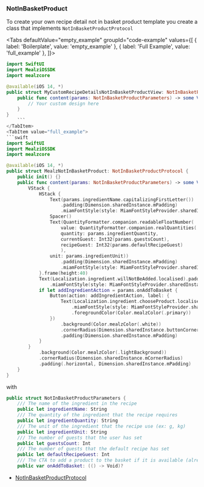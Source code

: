 
### NotInBasketProduct

To create your own recipe detail not in basket product template you create a class that implements `NotInBasketProductProtocol`

<Tabs defaultValue="empty_example" groupId="code-example"
      values={[
          { label: 'Boilerplate', value: 'empty_example' },
          { label: 'Full Example', value: 'full_example' },
      ]}>
<TabItem value="empty_example">

```swift
import SwiftUI
import MealziOSSDK
import mealzcore

@available(iOS 14, *)
public struct MyCustomRecipeDetailsNotInBasketProductView: NotInBasketProductProtocol {
    public func content(params: NotInBasketProductParameters) -> some View {
        // Your custom design here
    }
}
    ```
</TabItem>
<TabItem value="full_example">
```swift
import SwiftUI
import MealziOSSDK
import mealzcore

@available(iOS 14, *)
public struct MealzNotInBasketProduct: NotInBasketProductProtocol {
    public init() {}
    public func content(params: NotInBasketProductParameters) -> some View {
        VStack {
            HStack {
                Text(params.ingredientName.capitalizingFirstLetter())
                    .padding(Dimension.sharedInstance.mPadding)
                    .miamFontStyle(style: MiamFontStyleProvider.sharedInstance.bodyBigBoldStyle)
                Spacer()
                Text(QuantityFormatter.companion.readableFloatNumber(
                    value: QuantityFormatter.companion.realQuantities(
                    quantity: params.ingredientQuantity,
                    currentGuest: Int32(params.guestsCount),
                    recipeGuest: Int32(params.defaultRecipeGuest)
                    ),
                unit: params.ingredientUnit))
                    .padding(Dimension.sharedInstance.mPadding)
                    .miamFontStyle(style: MiamFontStyleProvider.sharedInstance.bodyMediumStyle)
            }.frame(height:40)
            Text(Localization.ingredient.willNotBeAdded.localised).padding(Dimension.sharedInstance.mPadding)
                .miamFontStyle(style: MiamFontStyleProvider.sharedInstance.bodyMediumStyle)
            if let addIngredientAction = params.onAddToBasket {
                Button(action: addIngredientAction, label: {
                    Text(Localization.ingredient.chooseProduct.localised).padding(Dimension.sharedInstance.mPadding)
                        .miamFontStyle(style: MiamFontStyleProvider.sharedInstance.bodyMediumBoldStyle)
                        .foregroundColor(Color.mealzColor(.primary))
                })
                    .background(Color.mealzColor(.white))
                    .cornerRadius(Dimension.sharedInstance.buttonCornerRadius)
                    .padding(Dimension.sharedInstance.mPadding)
            }
        }
            .background(Color.mealzColor(.lightBackground))
            .cornerRadius(Dimension.sharedInstance.mCornerRadius)
            .padding(.horizontal, Dimension.sharedInstance.mPadding)
    }
}
```
</TabItem>
</Tabs>

with

```swift
public struct NotInBasketProductParameters {
    /// The name of the ingredient in the recipe
    public let ingredientName: String
    /// The quantity of the ingredient that the recipe requires
    public let ingredientQuantity: String
    /// The unit of the ingredient that the recipe use (ex: g, kg)
    public let ingredientUnit: String
    /// The number of guests that the user has set
    public let guestsCount: Int
    /// The number of guests that the default recipe has set
    public let defaultRecipeGuest: Int
    /// The CTA to add a product to the basket if it is available (already at home or deleted products)
    public var onAddToBasket: (() -> Void)?
```

- [NotInBasketProductProtocol](https://miamtech.github.io/MealziOSSDKRelease/documentation/mealziossdk/notinbasketproductprotocol)